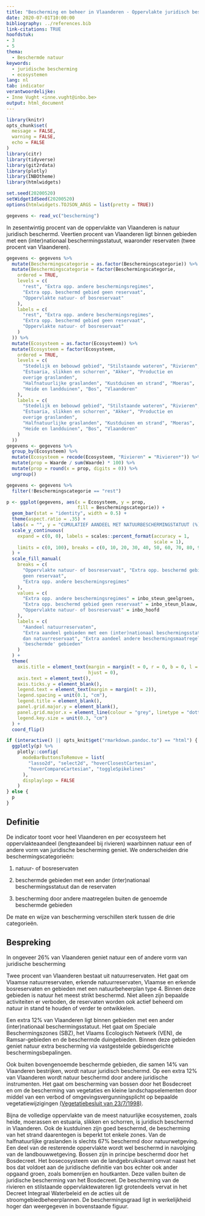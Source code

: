 ```yaml
---
title: "Bescherming en beheer in Vlaanderen - Oppervlakte juridisch beschermd"
date: 2020-07-01T10:00:00
bibliography: ../references.bib
link-citations: TRUE
hoofdstuk:
- 3
- 5
thema:
  - Beschermde natuur
keywords:
  - juridische bescherming
  - ecosystemen
lang: nl
tab: indicator
verantwoordelijke:
- Inne Vught <inne.vught@inbo.be>
output: html_document
---
```


```r
library(knitr)
opts_chunk$set(
  message = FALSE,
  warning = FALSE,
  echo = FALSE
)
library(citr)
library(tidyverse)
library(git2rdata)
library(plotly)
library(INBOtheme)
library(htmlwidgets)

set.seed(20200520)
setWidgetIdSeed(20200520)
options(htmlwidgets.TOJSON_ARGS = list(pretty = TRUE))
```

```r
gegevens <- read_vc("bescherming")
```

In zesentwintig procent van de oppervlakte van Vlaanderen is natuur juridisch beschermd.
Veertien procent van Vlaanderen ligt binnen gebieden met een (inter)nationaal beschermingsstatuut, waaronder reservaten (twee procent van Vlaanderen).

```r
gegevens <- gegevens %>%
  mutate(Beschermingscategorie = as.factor(Beschermingscategorie)) %>%
  mutate(Beschermingscategorie = factor(Beschermingscategorie,
    ordered = TRUE,
    levels = c(
      "rest", "Extra opp. andere beschermingsregimes",
      "Extra opp. beschermd gebied geen reservaat",
      "Oppervlakte natuur- of bosreservaat"
    ),
    labels = c(
      "rest", "Extra opp. andere beschermingsregimes",
      "Extra opp. beschermd gebied geen reservaat",
      "Oppervlakte natuur- of bosreservaat"
    )
  )) %>%
  mutate(Ecosysteem = as.factor(Ecosysteem)) %>%
  mutate(Ecosysteem = factor(Ecosysteem,
    ordered = TRUE,
    levels = c(
      "Stedelijk en bebouwd gebied", "Stilstaande wateren", "Rivieren",
      "Estuaria, slikken en schorren", "Akker", "Productie en
      overige graslanden",
      "Halfnatuurlijke graslanden", "Kustduinen en strand", "Moeras",
      "Heide en landduinen", "Bos", "Vlaanderen"
    ),
    labels = c(
      "Stedelijk en bebouwd gebied", "Stilstaande wateren", "Rivieren",
      "Estuaria, slikken en schorren", "Akker", "Productie en
      overige graslanden",
      "Halfnatuurlijke graslanden", "Kustduinen en strand", "Moeras",
      "Heide en landduinen", "Bos", "Vlaanderen"
    )
  ))
gegevens <- gegevens %>%
  group_by(Ecosysteem) %>%
  mutate(Ecosysteem = recode(Ecosysteem, "Rivieren" = "Rivieren*")) %>%
  mutate(prop = Waarde / sum(Waarde) * 100) %>%
  mutate(prop = round(x = prop, digits = 0)) %>%
  ungroup()

gegevens <- gegevens %>%
  filter(!Beschermingscategorie == "rest")
```

```r
p <- ggplot(gegevens, aes(x = Ecosysteem, y = prop,
                          fill = Beschermingscategorie)) +
  geom_bar(stat = "identity", width = 0.5) +
  theme(aspect.ratio = .35) +
  labs(x = "", y = "CUMULATIEF AANDEEL MET NATUURBESCHERMINGSTATUUT (%)") +
  scale_y_continuous(
    expand = c(0, 0), labels = scales::percent_format(accuracy = 1,
                                                      scale = 1),
    limits = c(0, 100), breaks = c(0, 10, 20, 30, 40, 50, 60, 70, 80, 90)
  ) +
  scale_fill_manual(
    breaks = c(
      "Oppervlakte natuur- of bosreservaat", "Extra opp. beschermd gebied
      geen reservaat",
      "Extra opp. andere beschermingsregimes"
    ),
    values = c(
      "Extra opp. andere beschermingsregimes" = inbo_steun_geelgroen,
      "Extra opp. beschermd gebied geen reservaat" = inbo_steun_blauw,
      "Oppervlakte natuur- of bosreservaat" = inbo_hoofd
    ),
    labels = c(
      "Aandeel natuurreservaten",
      "Extra aandeel gebieden met een (inter)nationaal beschermingsstatuut ander
      dan natuurreservaat", "Extra aandeel andere beschermingsmaatregelen buiten
      'beschermde' gebieden"
    )
  ) +
  theme(
    axis.title = element_text(margin = margin(t = 0, r = 0, b = 0, l = 0),
                              hjust = 0),
    axis.text = element_text(),
    axis.ticks.y = element_blank(),
    legend.text = element_text(margin = margin(t = 2)),
    legend.spacing = unit(0.1, "cm"),
    legend.title = element_blank(),
    panel.grid.major.y = element_blank(),
    panel.grid.major.x = element_line(colour = "grey", linetype = "dotted"),
    legend.key.size = unit(0.3, "cm")
  ) +
  coord_flip()

if (interactive() || opts_knit$get("rmarkdown.pandoc.to") == "html") {
  ggplotly(p) %>%
    plotly::config(
      modeBarButtonsToRemove = list(
        "lasso2d", "select2d", "hoverClosestCartesian",
        "hoverCompareCartesian", "toggleSpikelines"
      ),
      displaylogo = FALSE
    )
} else {
  p
}
```

## Definitie

De indicator toont voor heel Vlaanderen en per ecosysteem het oppervlakteaandeel (lengteaandeel bij rivieren) waarbinnen natuur een of andere vorm van juridische bescherming geniet. We onderscheiden drie beschermingscategorieën:

1. natuur- of bosreservaten

2. beschermde gebieden met een ander (inter)nationaal beschermingsstatuut dan de reservaten

3. bescherming door andere maatregelen buiten de genoemde beschermde gebieden

De mate en wijze van bescherming verschillen sterk tussen de drie categorieën.

## Bespreking

In ongeveer 26% van Vlaanderen geniet natuur een of andere vorm van juridische bescherming

Twee procent van Vlaanderen bestaat uit natuurreservaten. Het gaat om Vlaamse natuurreservaten, erkende natuurreservaten, Vlaamse en erkende bosreservaten en gebieden met een natuurbeheerplan type 4.
Binnen deze gebieden is natuur het meest strikt beschermd.
Niet alleen zijn bepaalde activiteiten er verboden, de reservaten worden ook actief beheerd om natuur in stand te houden of verder te ontwikkelen.

Een extra 12% van Vlaanderen ligt binnen gebieden met een ander (inter)nationaal beschermingsstatuut.
Het gaat om Speciale Beschermingszones (SBZ), het Vlaams Ecologisch Netwerk (VEN), de Ramsar-gebieden en de beschermde duingebieden.
Binnen deze gebieden geniet natuur extra bescherming via vastgestelde gebiedsgerichte beschermingsbepalingen.

Ook buiten bovengenoemde beschermde gebieden, die samen 14% van Vlaanderen bestrijken, wordt natuur juridisch beschermd.
Op een extra 12% van Vlaanderen wordt natuur beschermd door andere juridische instrumenten.
Het gaat om bescherming van bossen door het Bosdecreet en om de bescherming van vegetaties en kleine landschapselementen door middel van een verbod of omgevingsvergunningsplicht op bepaalde vegetatiewijzigingen [(Vegetatiebesluit van 23/7/1998)](https://codex.vlaanderen.be/Zoeken/Document.aspx?DID=1006311&param=inhoud&ref=search&AVIDS=).

Bijna de volledige oppervlakte van de meest natuurlijke ecosystemen, zoals heide, moerassen en estuaria, slikken en schorren,  is  juridisch beschermd in Vlaanderen.
Ook de kustduinen zijn goed beschermd, de bescherming van het strand daarentegen is beperkt tot enkele zones.
Van de halfnatuurlijke graslanden is slechts 67%  beschermd door natuurwetgeving.
Een deel van de resterende oppervlakte wordt wel beschermd in navolging van de landbouwwetgeving.
Bossen zijn in principe beschermd door het Bosdecreet.
Het bosecosysteem van de landgebruikskaart omvat naast het bos dat voldoet aan de juridische definitie van bos echter ook ander opgaand groen, zoals bomenrijen en houtkanten.
Deze vallen buiten de juridische bescherming van het Bosdecreet.
De bescherming van de rivieren en stilstaande oppervlaktewateren ligt grotendeels vervat in het Decreet Integraal Waterbeleid en de acties uit de stroomgebiedbeheerplannen.
De beschermingsgraad ligt in werkelijkheid hoger dan weergegeven in bovenstaande figuur.
